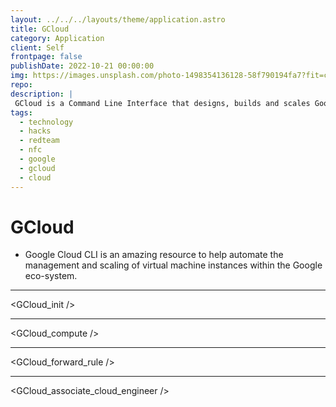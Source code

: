```yaml
---
layout: ../../../layouts/theme/application.astro
title: GCloud
category: Application
client: Self
frontpage: false
publishDate: 2022-10-21 00:00:00
img: https://images.unsplash.com/photo-1498354136128-58f790194fa7?fit=crop&w=1400&h=700&q=75
repo:
description: |
 GCloud is a Command Line Interface that designs, builds and scales Google Cloud resources.  
tags:
  - technology
  - hacks
  - redteam
  - nfc
  - google
  - gcloud
  - cloud
---
```



# GCloud
- Google Cloud CLI is an amazing resource to help automate the management and scaling of virtual machine instances within the Google eco-system.

* * *
<GCloud_init />
* * *
<GCloud_compute />
* * *
<GCloud_forward_rule />
* * *
<GCloud_associate_cloud_engineer />